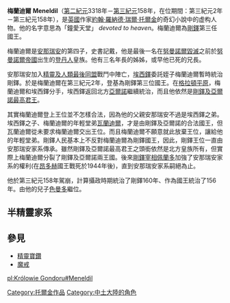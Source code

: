 '''梅蘭迪爾''' '''Meneldil'''（[[第二紀元|第二紀元]]3318年－[[第三紀元|第三紀元]]158年，在位期間：第三紀元2年－第三紀元158年），是[[英國|英國]]作家[[約翰·羅納德·瑞爾·托爾金|約翰·羅納德·瑞爾·托爾金]]的奇幻小說中的虚构人物。他的名字意思為「鐘愛天堂」 ''devoted to heaven''。梅蘭迪爾為[[剛鐸|剛鐸]]第三任國王。

梅蘭迪爾是[[安那瑞安|安那瑞安]]的第四子，史書記戴，他是最後一名在[[努曼諾爾淪亡史|努曼諾爾毀滅]]之前於[[努曼諾爾帝國|努曼諾爾帝國]]出生的[[登丹人|登丹人]]皇族。他有三名年長的姊姊，或早他已死的兄長。

安那瑞安加入[[精靈及人類最後同盟|精靈及人類最後同盟]]戰鬥中陣亡，[[埃西鐸|埃西鐸]]委託姪子梅蘭迪爾暫時統治剛鐸。於是梅蘭迪爾在第三紀元2年，登基為剛鐸第三位國王。在[[格拉頓平原|格拉頓平原]]，梅蘭迪爾和埃西鐸分手，埃西鐸返回北方[[亞爾諾|亞爾諾]]繼續統治，而且他依然是[[剛鐸及亞爾諾最高君王|剛鐸及亞爾諾最高君王]]。

其實梅蘭迪爾登上王位並不怎樣合法，因為他的父親安那瑞安不過是埃西鐸之弟。埃西鐸之子、梅蘭迪爾的年輕堂弟[[瓦蘭迪爾|瓦蘭迪爾]]，才是由剛鐸及亞爾諾的合法國王，但瓦蘭迪爾從未要求梅蘭迪爾交出王位。而且梅蘭迪爾不願意就此放棄王位，讓給他的年輕堂弟。剛鐸人民基本上不反對梅蘭迪爾為剛鐸國王，因此，剛鐸王位一直由安那瑞安家系傳承。雖然剛鐸及亞爾諾最高君王之頭銜依然是北方皇族所有，但實際上梅蘭迪爾分裂了剛鐸及亞爾諾兩王國。後來[[剛鐸宰相|剛鐸宰相]][[佩蘭多|佩蘭多]]加強了安那瑞安家系的權利(在[[昂多赫|昂多赫]]國王戰死於1944年後)，直到安那瑞安家系嗣絕為止。

他於第三紀元158年駕崩，計算攝政時期統治了剛鐸160年、作為國王統治了156年。由他的兒子[[色曼多|色曼多]]繼位。

==半精靈家系==

{{半精靈家系}}

==參見==

*[[精靈寶鑽|精靈寶鑽]]
*[[魔戒|魔戒]]

{{剛鐸國王|[[埃西鐸|埃西鐸]]及[[安那瑞安|安那瑞安]]|[[色曼多|色曼多]]|}}

[[Category:托爾金作品|Category:托爾金作品]]
[[Category:中土大陸的角色|Category:中土大陸的角色]]


[[pl:Królowie_Gondoru#Meneldil|pl:Królowie Gondoru#Meneldil]]